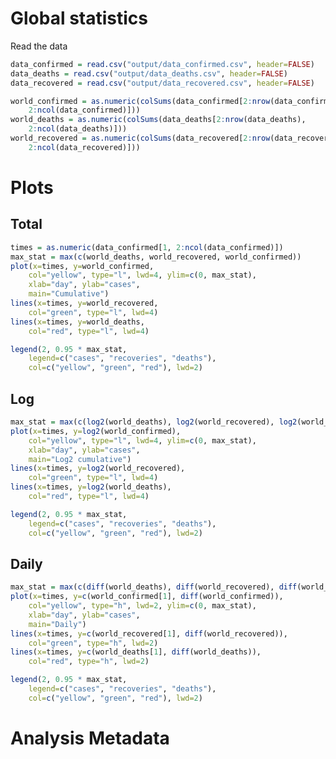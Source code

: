 # Global statistics


Read the data

```r
data_confirmed = read.csv("output/data_confirmed.csv", header=FALSE)
data_deaths = read.csv("output/data_deaths.csv", header=FALSE)
data_recovered = read.csv("output/data_recovered.csv", header=FALSE)

world_confirmed = as.numeric(colSums(data_confirmed[2:nrow(data_confirmed),
    2:ncol(data_confirmed)]))
world_deaths = as.numeric(colSums(data_deaths[2:nrow(data_deaths),
    2:ncol(data_deaths)]))
world_recovered = as.numeric(colSums(data_recovered[2:nrow(data_recovered),
    2:ncol(data_recovered)]))
```

# Plots {.tabset}

## Total

```r
times = as.numeric(data_confirmed[1, 2:ncol(data_confirmed)])
max_stat = max(c(world_deaths, world_recovered, world_confirmed))
plot(x=times, y=world_confirmed,
    col="yellow", type="l", lwd=4, ylim=c(0, max_stat),
    xlab="day", ylab="cases",
    main="Cumulative")
lines(x=times, y=world_recovered,
    col="green", type="l", lwd=4)
lines(x=times, y=world_deaths,
    col="red", type="l", lwd=4)

legend(2, 0.95 * max_stat,
    legend=c("cases", "recoveries", "deaths"),
    col=c("yellow", "green", "red"), lwd=2)
```

## Log

```r
max_stat = max(c(log2(world_deaths), log2(world_recovered), log2(world_confirmed)))
plot(x=times, y=log2(world_confirmed),
    col="yellow", type="l", lwd=4, ylim=c(0, max_stat),
    xlab="day", ylab="cases",
    main="Log2 cumulative")
lines(x=times, y=log2(world_recovered),
    col="green", type="l", lwd=4)
lines(x=times, y=log2(world_deaths),
    col="red", type="l", lwd=4)

legend(2, 0.95 * max_stat,
    legend=c("cases", "recoveries", "deaths"),
    col=c("yellow", "green", "red"), lwd=2)
```

## Daily

```r
max_stat = max(c(diff(world_deaths), diff(world_recovered), diff(world_confirmed)))
plot(x=times, y=c(world_confirmed[1], diff(world_confirmed)),
    col="yellow", type="h", lwd=2, ylim=c(0, max_stat),
    xlab="day", ylab="cases",
    main="Daily")
lines(x=times, y=c(world_recovered[1], diff(world_recovered)),
    col="green", type="h", lwd=2)
lines(x=times, y=c(world_deaths[1], diff(world_deaths)),
    col="red", type="h", lwd=2)

legend(2, 0.95 * max_stat,
    legend=c("cases", "recoveries", "deaths"),
    col=c("yellow", "green", "red"), lwd=2)
```

# Analysis Metadata
